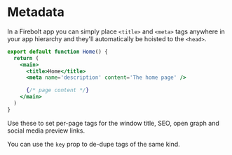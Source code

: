 <Metadata
  title='Getting Started: Metadata'
  description='Learn how to set head metadata in a new Firebolt app.'
/>

# Metadata

In a Firebolt app you can simply place `<title>` and `<meta>` tags anywhere in your app hierarchy and they'll automatically be hoisted to the `<head>`.

```jsx title='routes/index.js' lineNumbers
export default function Home() {
  return (
    <main>
      <title>Home</title>
      <meta name='description' content='The home page' />

      {/* page content */}
    </main>
  )
}
```

Use these to set per-page tags for the window title, SEO, open graph and social media preview links.

You can use the `key` prop to de-dupe tags of the same kind.
